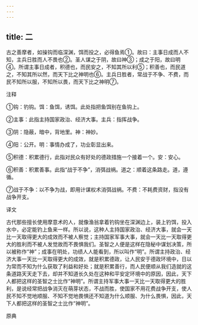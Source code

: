 ```yaml
---
---
---
```

title: 二
---



古之善摩者，如操钩而临深渊，饵而投之，必得鱼焉①。故曰：主事日成而人不知，主兵日胜而人不畏也②。圣人谋之于阴，故曰神③；成之于阳，故曰明④。所谓主事日成者，积德也，而民安之，不知其所以利⑤；积善也，而民道之，不知其所以然，而天下比之神明也⑥。主兵日胜者，常战于不争、不费，而民不知所以服，不知所以畏，而天下比之神明⑦。

注释

①钩：钓钩。饵：鱼饵，诱饵。此处指把鱼饵别在鱼钩上。

②主事：此指主持国家政治、经济大事。主兵：指挥战争。

③阴：隐蔽，暗中，背地里。神：神妙。

④阳：公开。明：事情办成了，功业彰显出来。

⑤积德：积累德行，此指对民众有好处的德政措施一个接着一个。安：安心。

⑥积善：积累善事。此指“战于不争”，消弭战祸。道之：顺着这条路走。道，遵循。

⑦战于不争：以不争为战，即用计谋权术消弭战祸。不费：不耗费资财，指没有战争开支。

译文

古代那些擅长使用摩意术的人，就像渔翁拿着钓钩坐在深渊边上，装上钓饵，投入水中，必定能钓上鱼来一样。所以说，这种人主持国家政治、经济大事，就会一天比一天取得更大的成效而不被人察觉；主持国家军事大事，就会一天比一天取得更大的胜利而不被人发觉故而不畏惧我们。圣智之人便是这样在隐秘中谋划决策，所以被称作“神”；成事在明处，功绩人人能看到，所以叫作“明”。所谓主持政治、经济大事一天比一天取得更大的成效，就是积累德政，让人民安于德政环境中，日以为常而不知为什么获取了利益和好处；就是积累善行，而人民便顺从我们造就的这条道路天天走下去，却并不知道长久处在这种和平安定环境中的原因，因此，天下人都把这样的圣智之士比作“神明”。所谓主持军事大事一天比一天取得更大的胜利，是说经常把战争消灭在萌芽状态，不战而胜，使国家不用花费战争开支，使人民不知不觉地顺服、不知不觉地畏惧还不知道为什么顺服、为什么畏惧，因此，天下人都把这样的圣智之士比作“神明”。

原典